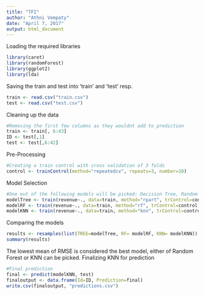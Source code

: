 ---
title: "TFI"
author: "Athni Vempaty"
date: "April 7, 2017"
output: html_document
---
Loading the required libraries
```{r}
library(caret)
library(randomForest)
library(ggplot2)
library(lda)

```

Saving the train and test into 'train' and 'test' resp.
```{r}
train <- read.csv("train.csv")
test <- read.csv("test.csv")
```

Cleaning up the data
```{r}
#Removing the first few columns as they wouldnt add to prediction
train <- train[, 6:43]
ID <- test[,1]
test <- test[,6:42]
```

Pre-Processing
```{r}
#Creating a train control with cross validation of 3 folds
control <- trainControl(method="repeatedcv", repeats=3, number=10)

```

Model Selection
```{r}
#One out of the following models will be picked: Decision Tree, Random Forests and K Nearest Neighbours
modelTree <- train(revenue~., data=train, method="rpart", trControl=control)
modelRF <- train(revenue~., data=train, method="rf", trControl=control)
modelKNN <- train(revenue~., data=train, method="knn", trControl=control)
```

Comparing the models
```{r}
results <- resamples(list(TREE=modelTree, RF= modelRF, KNN= modelKNN))
summary(results)
```

The lowest mean of RMSE is considered the best model, either of Random Forest or KNN can be picked. Finalizing KNN for prediction

```{r}
#Final prediction
final <- predict(modelKNN, test)
finaloutput <- data.frame(Id=ID, Prediction=final)
write.csv(finaloutput, "predictions.csv")
```